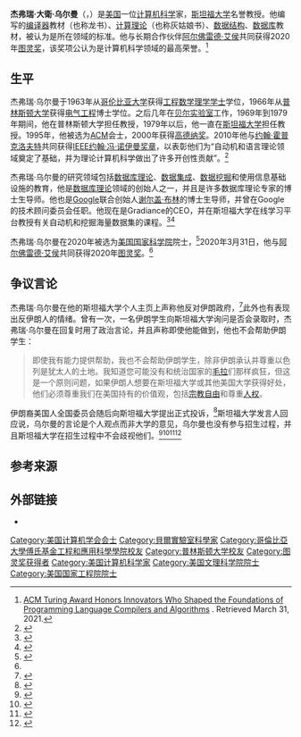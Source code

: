 {{Infobox scientist
| name                    = 杰弗瑞·乌尔曼
| image                   =
| image_size             =
| caption                 = 
| birth_date              = {{Birth date and age|1942|11|22|mf=y}}
| birth_place             = [[美國|美國]][[紐約州|紐約州]][[紐約|紐約]]
| death_date              = 
| death_place             = 
| residence               = 
| citizenship             = 
| nationality             = {{USA}}
| ethnicity               =
| field                   = 
| work_institution        = [[斯坦福大学|斯坦福大学]]
| alma_mater              = [[哥伦比亚大学|哥伦比亚大学]]<br/>[[普林斯顿大学|普林斯顿大学]]
| doctoral_advisor        = Arthur Bernstein, Archie McKellar
| thesis_title = 同步纠错码（Synchronization Error Correcting Codes）<ref>{{MathGenealogy|id=44128}}</ref>
| thesis_year = 1966
| doctoral_students       = Mihalis Yannakakis
| known_for               = [[数据库|数据库]]，[[数据库理论|数据库理论]]，[[形式语言|形式语言]]
| author_abbreviation_bot =
| author_abbreviation_zoo = 
| prizes                  = {{nowrap|[[计算机协会|ACM]]会士 （1994）}}<br/>[[高德纳奖|高德纳奖]] （2000）<br/>[[IEEE约翰·冯·诺伊曼奖章|IEEE约翰·冯·诺伊曼奖章]] （2010）<br/>[[图灵奖|图灵奖]]（2020）
| religion                = 
| footnotes               = 
}}
'''杰弗瑞·大衛·乌尔曼'''（{{lang-en|Jeffrey David Ullman}}，{{bd|1942年|11月22日}}）是[[美国|美国]]一位[[计算机科学|计算机科学]]家，[[斯坦福大学|斯坦福大学]]名誉教授。他编写的[[编译器|编译器]]教材（也称龙书）、[[计算理论|计算理论]]（也称灰姑娘书）、[[数据结构|数据结构]]、[[数据库|数据库]]教材，被认为是所在领域的标准。他与长期合作伙伴[[阿尔佛雷德·艾侯|阿尔佛雷德·艾侯]]共同获得2020年[[图灵奖|图灵奖]]，该奖项公认为是计算机科学领域的最高荣誉。<ref name="#1">[https://awards.acm.org/about/2020-turing ACM Turing Award Honors Innovators Who Shaped the Foundations of Programming Language Compilers and Algorithms] {{Wayback|url=https://awards.acm.org/about/2020-turing |date=20210331134638 }}.  Retrieved March 31, 2021.</ref>

== 生平 ==
杰弗瑞·乌尔曼于1963年从[[哥伦比亚大学|哥伦比亚大学]]获得[[工程数学|工程数学]][[理学学士|理学学士]]学位，1966年从[[普林斯顿大学|普林斯顿大学]]获得[[电气工程|电气工程]]博士学位。之后几年在[[贝尔实验室|贝尔实验室]]工作，1969年到1979年期间，他在普林斯顿大学担任教授，1979年以后，他一直在[[斯坦福大学|斯坦福大学]]担任教授。1995年，他被选为[[计算机协会|ACM]]会士，2000年获得[[高德纳奖|高德纳奖]]。2010年他与[[约翰·霍普克洛夫特|约翰·霍普克洛夫特]]共同获得[[IEEE约翰·冯·诺伊曼奖章|IEEE约翰·冯·诺伊曼奖章]]，以表彰他们为“自动机和语言理论领域奠定了基础，并为理论计算机科学做出了许多开创性贡献”。<ref>{{cite web|title=IEEE John von Neumann Medal Recipients|publisher=IEEE|url=http://www.ieee.org/portal/pages/about/awards/pr/vonneupr.html|access-date=2010-02-04|archive-date=2009-05-09|archive-url=https://web.archive.org/web/20090509144426/http://www.ieee.org/portal/pages/about/awards/pr/vonneupr.html|dead-url=no}}</ref>

杰弗瑞·乌尔曼的研究领域包括[[数据库理论|数据库理论]]、[[数据集成|数据集成]]、[[数据挖掘|数据挖掘]]和使用信息基础设施的教育，他是[[数据库理论|数据库理论]]领域的创始人之一，并且是许多数据库理论专家的博士生导师。他也是[[Google|Google]]联合创始人[[谢尔盖·布林|谢尔盖·布林]]的博士生导师，并曾在Google的技术顾问委员会任职。他现在是Gradiance的CEO，并在斯坦福大学在线学习平台教授有关自动机和挖掘海量数据集的课程。<ref>{{cite web|url=https://lagunita.stanford.edu/courses/course-v1:ComputerScience+Automata+SelfPaced/about|title=Stanford - Automata|work=Stanford Online|access-date=2021-04-02|archive-date=2019-11-06|archive-url=https://web.archive.org/web/20191106085147/https://lagunita.stanford.edu/courses/course-v1:ComputerScience+Automata+SelfPaced/about|dead-url=no}}</ref><ref>{{cite web|url=https://online.stanford.edu/courses/soe-ycs0007-mining-massive-data-sets|title=Stanford - Mining Massive Datasets|work=Stanford Online|access-date=2021-04-02|archive-date=2021-04-14|archive-url=https://web.archive.org/web/20210414140605/https://online.stanford.edu/courses/soe-ycs0007-mining-massive-data-sets|dead-url=no}}</ref>

杰弗瑞·乌尔曼在2020年被选为[[美国国家科学院|美国国家科学院]]院士，<ref>{{Cite web|title=16 faculty members, 18 alumni elected to nation's historic academies|url=https://www.dailyprincetonian.com/article/2020/05/academy-election-16-faculty-members|website=The Princetonian|access-date=2020-05-11|archive-date=2020-05-21|archive-url=https://web.archive.org/web/20200521043929/https://www.dailyprincetonian.com/article/2020/05/academy-election-16-faculty-members|dead-url=no}}</ref>2020年3月31日，他与[[阿尔佛雷德·艾侯|阿尔佛雷德·艾侯]]共同获得2020年[[图灵奖|图灵奖]]。<ref name="#1"/>

== 争议言论 ==
杰弗瑞·乌尔曼在他的斯坦福大学个人主页上声称他反对伊朗政府，<ref>{{cite web|url=http://infolab.stanford.edu/~ullman/pub/iranian.html|title=Answers to All Questions Iranian|work=stanford.edu|access-date=2014-07-25|archive-url=https://web.archive.org/web/20120806135022/http://infolab.stanford.edu/~ullman/pub/iranian.html|archive-date=2012-08-06}}</ref>此外也有表现出反伊朗人的情绪。曾有一次，一名伊朗学生向斯坦福大学询问是否会录取时，杰弗瑞·乌尔曼在回复时用了政治言论，并且声称即使他能做到，他也不会帮助伊朗学生：

<blockquote>即使我有能力提供帮助，我也不会帮助伊朗学生，除非伊朗承认并尊重以色列是犹太人的土地。我知道您可能没有和统治国家的[[毛拉|毛拉]]们那样疯狂，但这是一个原则问题，如果伊朗人想要在斯坦福大学或其他美国大学获得好处，他们必须尊重我们在美国持有的价值观，包括[[宗教自由|宗教自由]]和尊重[[人权|人权]]。</blockquote>

伊朗裔美国人全国委员会随后向斯坦福大学提出正式投诉，<ref>{{cite letter|url=https://web.archive.org/web/20110124051512/http://www.niacouncil.org/site/DocServer/Stanford_Discrimination_Letter.pdf|last=Abdi|first=Jamal|recipient=John L. Hennessy|subject=Ullman's email to an Iranian student}}</ref>斯坦福大学发言人回应说，乌尔曼的言论是个人观点而非大学的意见，乌尔曼也没有参与招生过程，并且斯坦福大学在招生过程中不会歧视他们。<ref>{{cite web|url=http://www.stanforddaily.com/2011/01/10/professor-comes-under-fire-for-alleged-anti-iranian-e-mail/|title=Professor comes under fire for alleged anti-Iranian e-mail|author=Brendan O'Byrne|work=Stanford Daily|access-date=2021-04-02|archive-date=2021-06-08|archive-url=https://web.archive.org/web/20210608060109/https://www.stanforddaily.com/2011/01/10/professor-comes-under-fire-for-alleged-anti-iranian-e-mail/|dead-url=no}}</ref><ref>{{cite web|url=http://chronicle.com/article/Iranian-American-Group-Calls/125811/|title=Iranian-American Group Calls on Stanford to Censure Professor|work=The Chronicle of Higher Education|access-date=2021-04-02|archive-date=2014-08-08|archive-url=https://web.archive.org/web/20140808065656/http://chronicle.com/article/Iranian-American-Group-Calls/125811/|dead-url=no}}</ref><ref>{{cite web|url=http://www.lobelog.com/niac-calls-out-anti-iranian-stanford-professor/|title=NIAC Calls out Anti-Iranian Stanford Professor|work=LobeLog|access-date=2014-07-25|archive-url=https://web.archive.org/web/20140727205645/http://www.lobelog.com/niac-calls-out-anti-iranian-stanford-professor/|archive-date=2014-07-27}}</ref><ref>{{cite web|url=http://www.paaia.org/CMS/stanford-university-president-responds-directly-to-paaia-over-retired-professors-anti-iranian-remarks.aspx|title=Stanford University President Responds Directly to PAAIA Over Retired Professor's Anti-Iranian Remarks - PAAIA|work=paaia.org|archive-url=https://web.archive.org/web/20140809043733/http://www.paaia.org/CMS/stanford-university-president-responds-directly-to-paaia-over-retired-professors-anti-iranian-remarks.aspx|archive-date=2014-08-09}}</ref>

== 参考来源 == 
{{reflist}}

== 外部链接 ==
* {{official website}}

{{Authority control}}

{{高德纳奖}}
{{IEEE约翰·冯·诺依曼奖获得者}}
{{图灵奖}}
{{Authority control}}
{{DEFAULTSORT:Ullman, Jeffrey}}
[[Category:美国计算机学会会士|Category:美国计算机学会会士]]
[[Category:貝爾實驗室科學家|Category:貝爾實驗室科學家]]
[[Category:哥倫比亞大學傅氏基金工程和應用科學學院校友|Category:哥倫比亞大學傅氏基金工程和應用科學學院校友]]
[[Category:普林斯顿大学校友|Category:普林斯顿大学校友]]
[[Category:图灵奖获得者|Category:图灵奖获得者]]
[[Category:美国计算机科学家|Category:美国计算机科学家]]
[[Category:美国文理科学院院士|Category:美国文理科学院院士]]
[[Category:美国国家工程院院士|Category:美国国家工程院院士]]